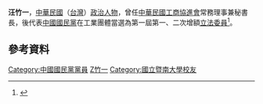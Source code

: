{{Infobox_officeholder
| name = 汪竹一
| image name =
| width = 
| now = 中華民國（台灣）政治人士 
| period = 
| Sex = 男 
| Native place = 
| date of birth = 
| party = {{Kmt|19px}}
| place of birth = 
| educate = 
*國立暨南大學畢業
| past = 
*簡任秘書
*幫辦
*台灣區毛紡織工業同業公會監事
*中華民國工商協進會常務理事兼秘書長
*國貿館總經理
*第一屆第一次增額立法委員<br><span style="color: blue;">(1973年-1976年)</span>
*第一屆第二次增額立法委員<br><span style="color: blue;">(1976年-1981年)</span>
}}
'''汪竹一'''，[[中華民國|中華民國]]（[[台灣|台灣]]）[[政治人物|政治人物]]，曾任[[中華民國工商協進會|中華民國工商協進會]]常務理事兼秘書長，後代表[[中國國民黨|中國國民黨]]在工業團體當選為第一屆第一、二次增額[[立法委員|立法委員]]<ref>{{Cite web |url=http://npl.ly.gov.tw/do/www/commissionerInfo?id=1271&expireBack=01&expire=01&act=exp&keyword=&orderBy=name&nameOrder=true&eleDisOrder=false |title=立法院國會圖書館 第1屆立法委員個人資料 汪竹一 |access-date=2008-08-02 |archive-date=2016-03-04 |archive-url=https://web.archive.org/web/20160304075044/http://npl.ly.gov.tw/do/www/commissionerInfo?id=1271&expireBack=01&expire=01&act=exp&keyword=&orderBy=name&nameOrder=true&eleDisOrder=false |dead-url=no }}</ref>。

==參考資料==
<div class="references-small">
<references />
</div>
{{中華民國第一屆第一次增額立法委員}}
{{中華民國第一屆第二次增額立法委員}}
{{DEFAULTSORT:W汪竹一}}
[[Category:中國國民黨黨員|Category:中國國民黨黨員]]
[[Category:汪姓|Z竹一]]
[[Category:國立暨南大學校友|Category:國立暨南大學校友]]